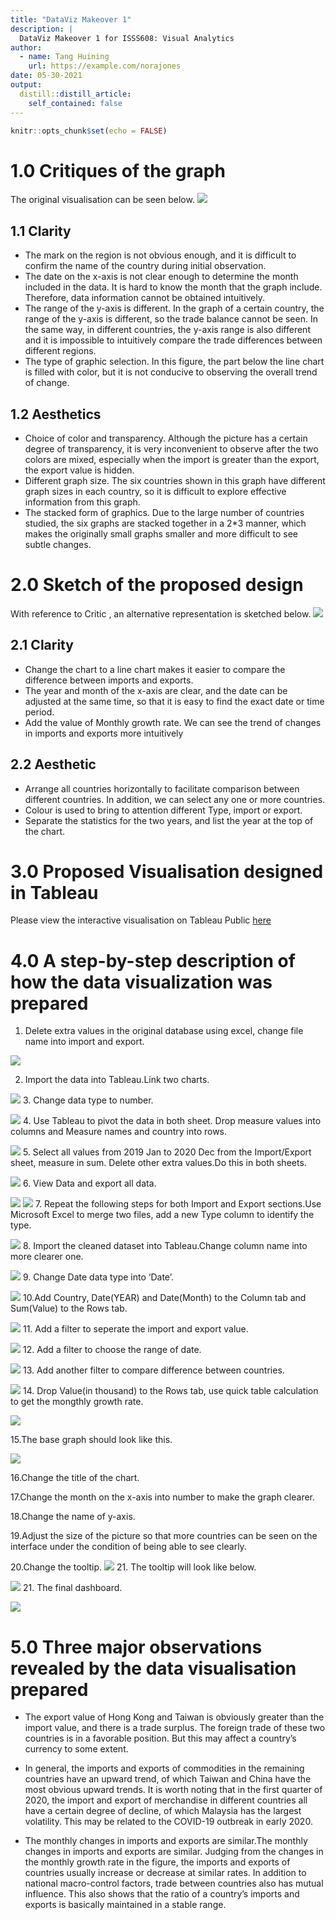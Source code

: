 ```yaml
---
title: "DataViz Makeover 1"
description: |
  DataViz Makeover 1 for ISSS608: Visual Analytics
author:
  - name: Tang Huining
    url: https://example.com/norajones
date: 05-30-2021
output:
  distill::distill_article:
    self_contained: false
---
```



```r
knitr::opts_chunk$set(echo = FALSE)
```
# 1.0 Critiques of the graph

The original visualisation can be seen below.
![](img/original.png)

## 1.1 Clarity

* The mark on the region is not obvious enough, and it is difficult to confirm the name of the country during initial observation.
* The date on the x-axis is not clear enough to determine the month included in the data. It is hard to know the month that the graph include. Therefore, data information cannot be obtained intuitively.
* The range of the y-axis is different. In the graph of a certain country, the range of the y-axis is different, so the trade balance cannot be seen. In the same way, in different countries, the y-axis range is also different and it is impossible to intuitively compare the trade differences between different regions.
* The type of graphic selection. In this figure, the part below the line chart is filled with color, but it is not conducive to observing the overall trend of change.

## 1.2 Aesthetics

* Choice of color and transparency. Although the picture has a certain degree of transparency, it is very inconvenient to observe after the two colors are mixed, especially when the import is greater than the export, the export value is hidden.
* Different graph size. The six countries shown in this graph have different graph sizes in each country, so it is difficult to explore effective information from this graph.
* The stacked form of graphics. Due to the large number of countries studied, the six graphs are stacked together in a 2*3 manner, which makes the originally small graphs smaller and more difficult to see subtle changes.


# 2.0 Sketch of the proposed design
With reference to Critic , an alternative representation is sketched below.
![](img/sketch.jpg)

## 2.1 Clarity

* Change the chart to a line chart makes it easier to compare the difference between imports and exports.
* The year and month of the x-axis are clear, and the date can be adjusted at the same time, so that it is easy to find the exact date or time period.
* Add the value of Monthly growth rate. We can see the trend of changes in imports and exports more intuitively


## 2.2 Aesthetic

* Arrange all countries horizontally to facilitate comparison between different countries. In addition, we can select any one or more countries.
* Colour is used to bring to attention different Type, import or export.
* Separate the statistics for the two years, and list the year at the top of the chart.


# 3.0 Proposed Visualisation designed in Tableau

Please view the interactive visualisation on Tableau Public [here](https://public.tableau.com/app/profile/huining.tang/viz/MerchandiseTrade_16223827330810/Sheet1)


# 4.0 A step-by-step description of how the data visualization was prepared

1. Delete extra values in the original database using excel, change file name into import and export.

![](img/change-1.png)

2. Import the data into Tableau.Link two charts.

![](img/change-2.png)
3. Change data type to number.

![](img/change-3.png)
4. Use Tableau to pivot the data in both sheet. Drop measure values into columns and Measure names and country into rows.

![](img/change-4.png)
5. Select all values from 2019 Jan to 2020 Dec from the Import/Export sheet, measure in sum. Delete other extra values.Do this in both sheets. 

![](img/change-5.png)
6. View Data and export all data.

![](img/change-6.png)
![](img/change-7.png)
7. Repeat the following steps for both Import and Export sections.Use Microsoft Excel to merge two files, add a new Type column to identify the type.

![](img/change-8.png)
8. Import the cleaned dataset into Tableau.Change column name into more clearer one.

![](img/change-9.png)
9. Change Date data type into 'Date'.

![](img/change-10.png)
10.Add Country, Date(YEAR) and Date(Month) to the Column tab and Sum(Value) to the Rows tab.

![](img/t-1.png)
11. Add a filter to seperate the import and export value.

![](img/t-2.png)
12. Add a filter to choose the range of date.

![](img/t-3.png)
13. Add another filter to compare difference between countries.

![](img/t-4.png)
14. Drop Value(in thousand) to the Rows tab, use quick table calculation to get the mongthly growth rate.

![](img/t-5.png)

15.The base graph should look like this.

![](img/t-6.png)

16.Change the title of the chart.

17.Change the month on the x-axis into number to make the graph clearer.

18.Change the name of y-axis.

19.Adjust the size of the picture so that more countries can be seen on the interface under the condition of being able to see clearly.

20.Change the tooltip.
![](img/t-7.png)
21. The tooltip will look like below.

![](img/t-8.png)
21. The final dashboard.

![](img/t-9.png)


# 5.0 Three major observations revealed by the data visualisation prepared

* The export value of Hong Kong and Taiwan is obviously greater than the import value, and there is a trade surplus. The foreign trade of these two countries is in a favorable position. But this may affect a country's currency to some extent.

* In general, the imports and exports of commodities in the remaining countries have an upward trend, of which Taiwan and China have the most obvious upward trends. It is worth noting that in the first quarter of 2020, the import and export of merchandise in different countries all have a certain degree of decline, of which Malaysia has the largest volatility. This may be related to the COVID-19 outbreak in early 2020.

* The monthly changes in imports and exports are similar.The monthly changes in imports and exports are similar. Judging from the changes in the monthly growth rate in the figure, the imports and exports of countries usually increase or decrease at similar rates. In addition to national macro-control factors, trade between countries also has mutual influence. This also shows that the ratio of a country's imports and exports is basically maintained in a stable range.




